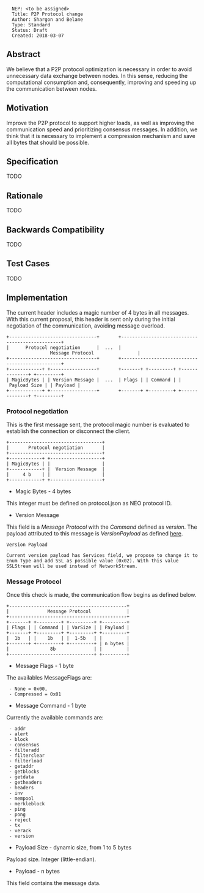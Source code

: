 <pre>
  NEP: <to be assigned>
  Title: P2P Protocol change
  Author: Shargon and Belane
  Type: Standard
  Status: Draft
  Created: 2018-03-07
</pre>

==Abstract==

We believe that a P2P protocol optimization is necessary in order to avoid unnecessary data exchange between nodes.
In this sense, reducing the computational consumption and, consequently, improving and speeding up the communication between nodes.

==Motivation==

Improve the P2P protocol to support higher loads, as well as improving the communication speed and prioritizing consensus messages. 
In addition, we think that it is necessary to implement a compression mechanism and save all bytes that should be possible.

==Specification==

TODO

==Rationale==

TODO

==Backwards Compatibility==

TODO

==Test Cases==

TODO

==Implementation==

The current header includes a magic number of 4 bytes in all messages. 
With this current proposal, this header is sent only during the initial negotiation of the communication, avoiding message overload.

 +--------------------------------+       +------------------------------------------------+
 |      Protocol negotiation      |  ...  |                Message Protocol                |  
 +--------------------------------+       +------------------------------------------------+
 +------------+ +-----------------+       +-------+ +---------+ +--------------+ +---------+
 | MagicBytes | | Version Message |  ...  | Flags | | Command | | Payload Size | | Payload |
 +------------+ +-----------------+       +-------+ +---------+ +--------------+ +---------+

===Protocol negotiation===

This is the first message sent, the protocol magic number is evaluated to establish the connection or disconnect the client.

 +----------------------------------+
 |       Protocol negotiation       |
 +----------------------------------+
 +------------+ +-------------------+
 | MagicBytes | |                   |
 +------------+ |  Version Message  |
 |     4 b    | |                   |
 +------------+ +-------------------+ 

* Magic Bytes - 4 bytes

This integer must be defined on protocol.json as NEO protocol ID.

* Version Message

This field is a ''Message Protocol'' with the ''Command'' defined as ''version''. The payload attributed to this message is ''VersionPayload'' as defined [https://github.com/neo-project/neo/blob/master/neo/Network/Payloads/VersionPayload.cs here].

<pre>
Version Payload

Current version payload has Services field, we propose to change it to Enum Type and add SSL as possible value (0x02). With this value SSLStream will be used instead of NetworkStream.
</pre>

===Message Protocol===

Once this check is made, the communication flow begins as defined below.

 +-------------------------------------------+
 |              Message Protocol             |  
 +-------------------------------------------+
 +-------+ +---------+ +---------+ +---------+
 | Flags | | Command | | VarSize | | Payload |
 +-------+ +---------+ +---------+ +---------+
 |  1b   | |    1b   | |  1-5b   | |         |
 +-------+ +---------+ +---------+ | n bytes |
 |               8b              | |         |
 +-------------------------------+ +---------+

* Message Flags - 1 byte

The availables MessageFlags are:
  
  - None = 0x00,
  - Compressed = 0x01

* Message Command - 1 byte

Currently the available commands are:
 
  - addr
  - alert
  - block
  - consensus
  - filteradd
  - filterclear
  - filterload
  - getaddr
  - getblocks
  - getdata
  - getheaders
  - headers
  - inv
  - mempool
  - merkleblock
  - ping
  - pong
  - reject
  - tx
  - verack
  - version

* Payload Size - dynamic size, from 1 to 5 bytes

Payload size. Integer (little-endian).

* Payload - n bytes

This field contains the message data.
